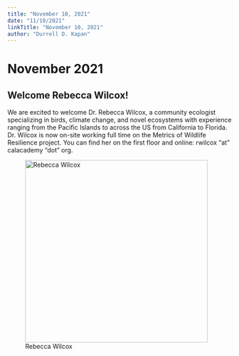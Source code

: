 ```yaml
---
title: "November 10, 2021"
date: "11/10/2021"
linkTitle: "November 10, 2021"
author: "Durrell D. Kapan"
---
```


# November 2021

<!-- add info here -->

## Welcome Rebecca Wilcox!

We are excited to welcome Dr. Rebecca Wilcox, a community ecologist specializing in birds, climate change, and novel ecosystems with experience ranging from the Pacific Islands to across the US from California to Florida. Dr. Wilcox is now on-site working full time on the Metrics of Wildlife Resilience project. You can find her on the first floor and online: rwilcox "at" calacademy "dot" org.

![Rebecca Wilcox](images/RCW.jpeg){fig-align="left" width="410"}
